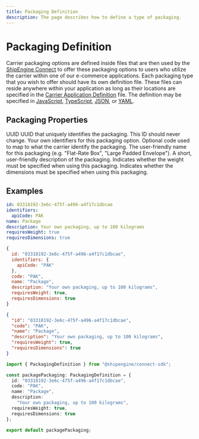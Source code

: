 ```yaml
---
title: Packaging Definition
description: The page describes how to define a type of packaging.
---
```



Packaging Definition
===============================================
Carrier packaging options are defined inside files that are then used by the [ShipEngine Connect](./../index.mdx) to offer these
packaging options to users who utilize the carrier within one of our e-commerce applications. Each packaging type that you wish to offer
should have its own definition file. These files can reside anywhere within your application as long as their locations are specified in the [Carrier Application Definition](./carrier.mdx) file.
 The definition may be specified in [JavaScript](https://developer.mozilla.org/en-US/docs/Web/JavaScript), [TypeScript](https://www.typescriptlang.org/), [JSON](https://developer.mozilla.org/en-US/docs/Web/JavaScript/Reference/Global_Objects/JSON), or
  [YAML](https://en.wikipedia.org/wiki/YAML).



Packaging Properties
----------------------------------------------
<Reference>

  <Field name="id" required={true}>
    <Type>
      UUID
    </Type>
    <Description>
      UUID that uniquely identifies the packaging. This ID should never change.
    </Description>
  </Field>

  <Field name="identifiers" type="object" required={false}>
    <Description>
      Your own identifiers for this packaging option.
    </Description>
  </Field>

  <Field name="code" type="string" required={false}>
    <Description>
      Optional code used to map to what the carrier identify the packaging.
    </Description>
  </Field>

  <Field name="name" type="string" required={true}>
    <Description>
      The user-friendly name for this packaging (e.g. "Flat-Rate Box", "Large Padded Envelope").
    </Description>
  </Field>

  <Field name="description" type="string" required={false}>
    <Description>
      A short, user-friendly description of the packaging.
    </Description>
  </Field>

  <Field name="requiresWeight" type="boolean" required={false}>
    <Description>
      Indicates whether the weight must be specified when using this packaging.
    </Description>
  </Field>

  <Field name="requiresDimensions" type="boolean" required={false}>
    <Description>
      Indicates whether the dimensions must be specified when using this packaging.
    </Description>
  </Field>

</Reference>



Examples
-----------------------------------------------

```yaml
id: 03318192-3e6c-475f-a496-a4f17c1dbcae
identifiers:
  apiCode: PAK
name: Package
description: Your own packaging, up to 100 kilograms
requiresWeight: true
requiresDimensions: true
```

```javascript
{
  id: "03318192-3e6c-475f-a496-a4f17c1dbcae",
  identifiers: {
    apiCode: "PAK"
  },
  code: "PAK",
  name: "Package",
  description: "Your own packaging, up to 100 kilograms",
  requiresWeight: true,
  requiresDimensions: true
}

```

```json
{
  "id": "03318192-3e6c-475f-a496-a4f17c1dbcae",
  "code": "PAK",
  "name": "Package",
  "description": "Your own packaging, up to 100 kilograms",
  "requiresWeight": true,
  "requiresDimensions": true
}
```

```typescript
import { PackagingDefinition } from "@shipengine/connect-sdk";

const packagePackaging: PackagingDefinition = {
  id: "03318192-3e6c-475f-a496-a4f17c1dbcae",
  code: "PAK",
  name: "Package",
  description:
    "Your own packaging, up to 100 kilograms",
  requiresWeight: true,
  requiresDimensions: true
};

export default packagePackaging;

```
